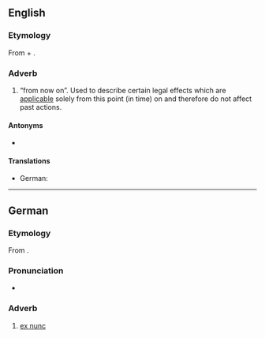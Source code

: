 ==English==

===Etymology===
From {{etyl|la|en}} {{m|la|ex||from}} + {{m|la|nunc||now}}.

===Adverb===
{{en-adv|-}}

# {{lb|en|legal}} “from now on”. Used to describe certain legal effects which are [[applicable]] solely from this point (in time) on and therefore do not affect past actions.

====Antonyms====
* {{l|en|ex tunc}}

====Translations====
{{trans-top|law: from now on}}
* German: {{t|de|ex nunc}}
{{trans-mid}}
{{trans-bottom}}

----

==German==

===Etymology===
From {{bor|de|la|[[ex]] [[nunc]]|lit=from now}}.

===Pronunciation===
* {{IPA|de|[ʔɛksˈnʊŋk]}}

===Adverb===
{{de-adv|head=[[ex]] [[nunc]]}}

# {{lb|de|legal}} [[#English|ex nunc]]
#: {{ant|de|ex tunc}}